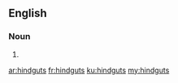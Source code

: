 ==English==

===Noun===
{{head|en}}

# {{plural of|hindgut}}

[[ar:hindguts]]
[[fr:hindguts]]
[[ku:hindguts]]
[[my:hindguts]]